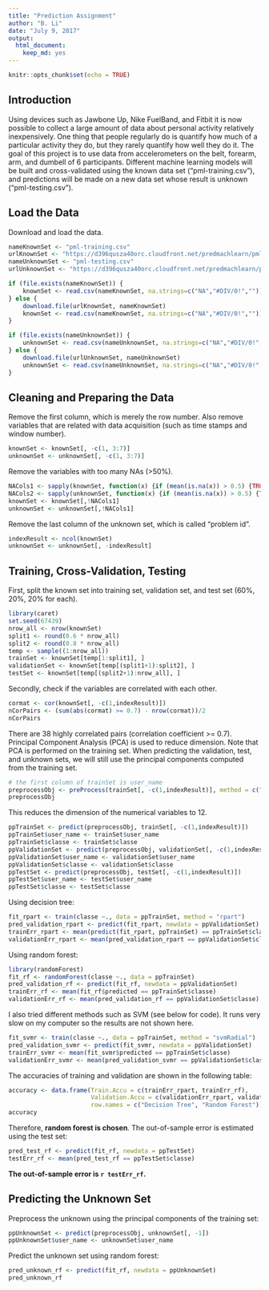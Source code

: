 ```yaml
---
title: "Prediction Assignment"
author: "B. Li"
date: "July 9, 2017"
output: 
  html_document: 
    keep_md: yes
---
```


```r
knitr::opts_chunk$set(echo = TRUE)
```

## Introduction

Using devices such as Jawbone Up, Nike FuelBand, and Fitbit it is now possible to collect a large amount of data about personal activity relatively inexpensively. One thing that people regularly do is quantify how much of a particular activity they do, but they rarely quantify how well they do it. The goal of this project is to use data from accelerometers on the belt, forearm, arm, and dumbell of 6 participants. Different machine learning models will be built and cross-validated using the known data set ("pml-training.csv"), and predictions will be made on a new data set whose result is unknown ("pml-testing.csv"). 

## Load the Data

Download and load the data.

```r
nameKnownSet <- "pml-training.csv"
urlKnownSet <- "https://d396qusza40orc.cloudfront.net/predmachlearn/pml-training.csv"
nameUnknownSet <- "pml-testing.csv"
urlUnknownSet <- "https://d396qusza40orc.cloudfront.net/predmachlearn/pml-testing.csv"

if (file.exists(nameKnownSet)) {
    knownSet <- read.csv(nameKnownSet, na.strings=c("NA","#DIV/0!",""))
} else { 
    download.file(urlKnownSet, nameKnownSet)
    knownSet <- read.csv(nameKnownSet, na.strings=c("NA","#DIV/0!",""))
}

if (file.exists(nameUnknownSet)) {
    unknownSet <- read.csv(nameUnknownSet, na.strings=c("NA","#DIV/0!",""))
} else { 
    download.file(urlUnknownSet, nameUnknownSet)
    unknownSet <- read.csv(nameUnknownSet, na.strings=c("NA","#DIV/0!",""))
}  
```


## Cleaning and Preparing the Data

Remove the first column, which is merely the row number. Also remove variables that are related with data acquisition (such as time stamps and window number).

```r
knownSet <- knownSet[, -c(1, 3:7)]
unknownSet <- unknownSet[, -c(1, 3:7)]
```

Remove the variables with too many NAs (>50%). 

```r
NACols1 <- sapply(knownSet, function(x) {if (mean(is.na(x)) > 0.5) {TRUE} else {FALSE}})
NACols2 <- sapply(unknownSet, function(x) {if (mean(is.na(x)) > 0.5) {TRUE} else {FALSE}})
knownSet <- knownSet[,!NACols1]
unknownSet <- unknownSet[,!NACols1]
```

Remove the last column of the unknown set, which is called "problem id".

```r
indexResult <- ncol(knownSet)
unknownSet <- unknownSet[, -indexResult]
```

## Training, Cross-Validation, Testing

First, split the known set into training set, validation set, and test set (60%, 20%, 20% for each). 

```r
library(caret)
set.seed(67439)
nrow_all <- nrow(knownSet)
split1 <- round(0.6 * nrow_all)
split2 <- round(0.8 * nrow_all)
temp <- sample((1:nrow_all))
trainSet <- knownSet[temp[1:split1], ]
validationSet <- knownSet[temp[(split1+1):split2], ]
testSet <- knownSet[temp[(split2+1):nrow_all], ]
```

Secondly, check if the variables are correlated with each other.

```r
cormat <- cor(knownSet[, -c(1,indexResult)])
nCorPairs <- (sum(abs(cormat) >= 0.7) - nrow(cormat))/2
nCorPairs
```

There are 38 highly correlated pairs (correlation coefficient >= 0.7). Principal Component Analysis (PCA) is used to reduce dimension. Note that PCA is performed on the training set. When predicting the validation, test, and unknown sets, we will still use the principal components computed from the training set. 

```r
# the first column of trainSet is user_name
preprocessObj <- preProcess(trainSet[, -c(1,indexResult)], method = c("center", "scale", "pca"), thresh = 0.8)
preprocessObj
```

This reduces the dimension of the numerical variables to 12. 

```r
ppTrainSet <- predict(preprocessObj, trainSet[, -c(1,indexResult)])
ppTrainSet$user_name <- trainSet$user_name
ppTrainSet$classe <- trainSet$classe
ppValidationSet <- predict(preprocessObj, validationSet[, -c(1,indexResult)])
ppValidationSet$user_name <- validationSet$user_name
ppValidationSet$classe <- validationSet$classe
ppTestSet <- predict(preprocessObj, testSet[, -c(1,indexResult)])
ppTestSet$user_name <- testSet$user_name
ppTestSet$classe <- testSet$classe
```

Using decision tree:

```r
fit_rpart <- train(classe ~., data = ppTrainSet, method = "rpart")
pred_validation_rpart <- predict(fit_rpart, newdata = ppValidationSet)
trainErr_rpart <- mean(predict(fit_rpart, ppTrainSet) == ppTrainSet$classe)
validationErr_rpart <- mean(pred_validation_rpart == ppValidationSet$classe)
```

Using random forest:

```r
library(randomForest)
fit_rf <- randomForest(classe ~., data = ppTrainSet)
pred_validation_rf <- predict(fit_rf, newdata = ppValidationSet)
trainErr_rf <- mean(fit_rf$predicted == ppTrainSet$classe)
validationErr_rf <- mean(pred_validation_rf == ppValidationSet$classe)
```

I also tried different methods such as SVM (see below for code). It runs very slow on my computer so the results are not shown here.

```r
fit_svmr <- train(classe ~., data = ppTrainSet, method = "svmRadial")
pred_validation_svmr <- predict(fit_svmr, newdata = ppValidationSet)
trainErr_svmr <- mean(fit_svmr$predicted == ppTrainSet$classe)
validationErr_svmr <- mean(pred_validation_svmr == ppValidationSet$classe)
```

The accuracies of training and validation are shown in the following table:

```r
accuracy <- data.frame(Train.Accu = c(trainErr_rpart, trainErr_rf), 
                       Validation.Accu = c(validationErr_rpart, validationErr_rf),
                       row.names = c("Decision Tree", "Random Forest"))
accuracy
```

Therefore, **random forest is chosen**. The out-of-sample error is estimated using the test set:

```r
pred_test_rf <- predict(fit_rf, newdata = ppTestSet)
testErr_rf <- mean(pred_test_rf == ppTestSet$classe)
```

**The out-of-sample error is `r testErr_rf`.**

## Predicting the Unknown Set

Preprocess the unknown using the principal components of the training set:

```r
ppUnknownSet <- predict(preprocessObj, unknownSet[, -1])
ppUnknownSet$user_name <- unknownSet$user_name
```

Predict the unknown set using random forest:

```r
pred_unknown_rf <- predict(fit_rf, newdata = ppUnknownSet)
pred_unknown_rf
```


